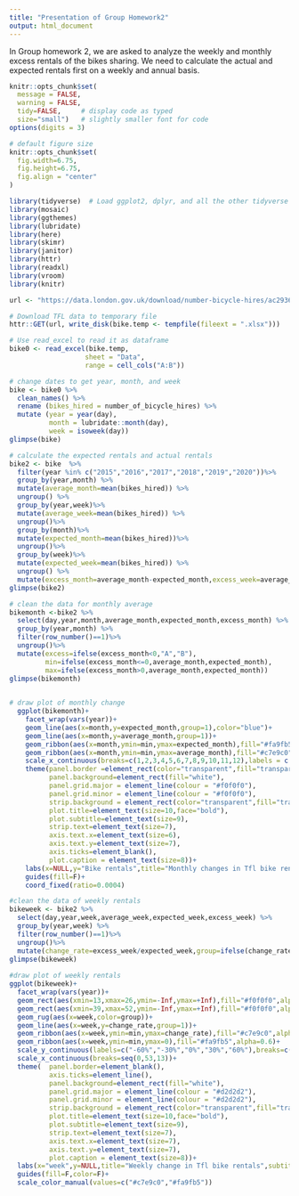 ```yaml
---
title: "Presentation of Group Homework2"
output: html_document
---
```


In Group homework 2, we are asked to analyze the weekly and monthly excess rentals of the bikes sharing. We need to calculate the actual and expected rentals first on a weekly and annual basis.

```r
knitr::opts_chunk$set(
  message = FALSE, 
  warning = FALSE, 
  tidy=FALSE,     # display code as typed
  size="small")   # slightly smaller font for code
options(digits = 3)

# default figure size
knitr::opts_chunk$set(
  fig.width=6.75, 
  fig.height=6.75,
  fig.align = "center"
)
```


```r
library(tidyverse)  # Load ggplot2, dplyr, and all the other tidyverse packages
library(mosaic)
library(ggthemes)
library(lubridate)
library(here)
library(skimr)
library(janitor)
library(httr)
library(readxl)
library(vroom)
library(knitr)
```

```r
url <- "https://data.london.gov.uk/download/number-bicycle-hires/ac29363e-e0cb-47cc-a97a-e216d900a6b0/tfl-daily-cycle-hires.xlsx"

# Download TFL data to temporary file
httr::GET(url, write_disk(bike.temp <- tempfile(fileext = ".xlsx")))

# Use read_excel to read it as dataframe
bike0 <- read_excel(bike.temp,
                   sheet = "Data",
                   range = cell_cols("A:B"))

# change dates to get year, month, and week
bike <- bike0 %>% 
  clean_names() %>% 
  rename (bikes_hired = number_of_bicycle_hires) %>% 
  mutate (year = year(day),
          month = lubridate::month(day),
          week = isoweek(day))
glimpse(bike)
```

```r
# calculate the expected rentals and actual rentals
bike2 <- bike  %>%
  filter(year %in% c("2015","2016","2017","2018","2019","2020"))%>%
  group_by(year,month) %>%
  mutate(average_month=mean(bikes_hired)) %>%
  ungroup() %>%
  group_by(year,week)%>%
  mutate(average_week=mean(bikes_hired)) %>%
  ungroup()%>%
  group_by(month)%>%
  mutate(expected_month=mean(bikes_hired))%>%
  ungroup()%>%
  group_by(week)%>%
  mutate(expected_week=mean(bikes_hired)) %>%
  ungroup() %>%
  mutate(excess_month=average_month-expected_month,excess_week=average_week-expected_week)
glimpse(bike2)

# clean the data for monthly average
bikemonth <-bike2 %>%
  select(day,year,month,average_month,expected_month,excess_month) %>%
  group_by(year,month) %>%
  filter(row_number()==1)%>%
  ungroup()%>%
  mutate(excess=ifelse(excess_month<0,"A","B"),
         min=ifelse(excess_month<=0,average_month,expected_month),
         max=ifelse(excess_month>0,average_month,expected_month))
glimpse(bikemonth)
    

# draw plot of monthly change
  ggplot(bikemonth)+
    facet_wrap(vars(year))+
    geom_line(aes(x=month,y=expected_month,group=1),color="blue")+
    geom_line(aes(x=month,y=average_month,group=1))+
    geom_ribbon(aes(x=month,ymin=min,ymax=expected_month),fill="#fa9fb5",alpha=0.6)+
    geom_ribbon(aes(x=month,ymin=min,ymax=average_month),fill="#c7e9c0",alpha=0.6)+
    scale_x_continuous(breaks=c(1,2,3,4,5,6,7,8,9,10,11,12),labels = c("Jan","Feb","Mar","Apr","May","Jun","Jul","Aug","Sep","Oct","Nov","Dec"))+
    theme(panel.border =element_rect(color="transparent",fill="transparent"),
          panel.background=element_rect(fill="white"),
          panel.grid.major = element_line(colour = "#f0f0f0"),
          panel.grid.minor = element_line(colour = "#f0f0f0"),
          strip.background = element_rect(color="transparent",fill="transparent"),
          plot.title=element_text(size=10,face="bold"),
          plot.subtitle=element_text(size=9),
          strip.text=element_text(size=7),
          axis.text.x=element_text(size=6),
          axis.text.y=element_text(size=7),
          axis.ticks=element_blank(),
          plot.caption = element_text(size=8))+
    labs(x=NULL,y="Bike rentals",title="Monthly changes in Tfl bike rentals",subtitle = "Change from monthly average shown in blue\nand calculated between 2015-2019",caption="Source:Tfl,London Data Store")+
    guides(fill=F)+
    coord_fixed(ratio=0.0004)
```



```r
#clean the data of weekly rentals
bikeweek <- bike2 %>%
  select(day,year,week,average_week,expected_week,excess_week) %>%
  group_by(year,week) %>%
  filter(row_number()==1)%>%
  ungroup()%>%
  mutate(change_rate=excess_week/expected_week,group=ifelse(change_rate>0,"A","B"),rectangle=ifelse(week %in% c(14:26,40:52),"G","W"),min=ifelse(change_rate>0,0,change_rate))
glimpse(bikeweek)
 
#draw plot of weekly rentals
ggplot(bikeweek)+
  facet_wrap(vars(year))+
  geom_rect(aes(xmin=13,xmax=26,ymin=-Inf,ymax=+Inf),fill="#f0f0f0",alpha=0.1)+
  geom_rect(aes(xmin=39,xmax=52,ymin=-Inf,ymax=+Inf),fill="#f0f0f0",alpha=0.1)+
  geom_rug(aes(x=week,color=group))+
  geom_line(aes(x=week,y=change_rate,group=1))+
  geom_ribbon(aes(x=week,ymin=min,ymax=change_rate),fill="#c7e9c0",alpha=0.6)+
  geom_ribbon(aes(x=week,ymin=min,ymax=0),fill="#fa9fb5",alpha=0.6)+
  scale_y_continuous(labels=c("-60%","-30%","0%","30%","60%"),breaks=c(-0.6,-0.3,0,0.3,0.6))+
  scale_x_continuous(breaks=seq(0,53,13))+
  theme(  panel.border=element_blank(),
          axis.ticks=element_line(),
          panel.background=element_rect(fill="white"),
          panel.grid.major = element_line(colour = "#d2d2d2"),
          panel.grid.minor = element_line(colour = "#d2d2d2"),
          strip.background = element_rect(color="transparent",fill="transparent"),
          plot.title=element_text(size=10,face="bold"),
          plot.subtitle=element_text(size=9),
          strip.text=element_text(size=7),
          axis.text.x=element_text(size=7),
          axis.text.y=element_text(size=7),
          plot.caption = element_text(size=8))+
  labs(x="week",y=NULL,title="Weekly change in Tfl bike rentals",subtitle="%change from weekly averages\ncalculated between 2015-2019",caption="Source:Tfl,London Data Store")+
  guides(fill=F,color=F)+
  scale_color_manual(values=c("#c7e9c0","#fa9fb5"))
```